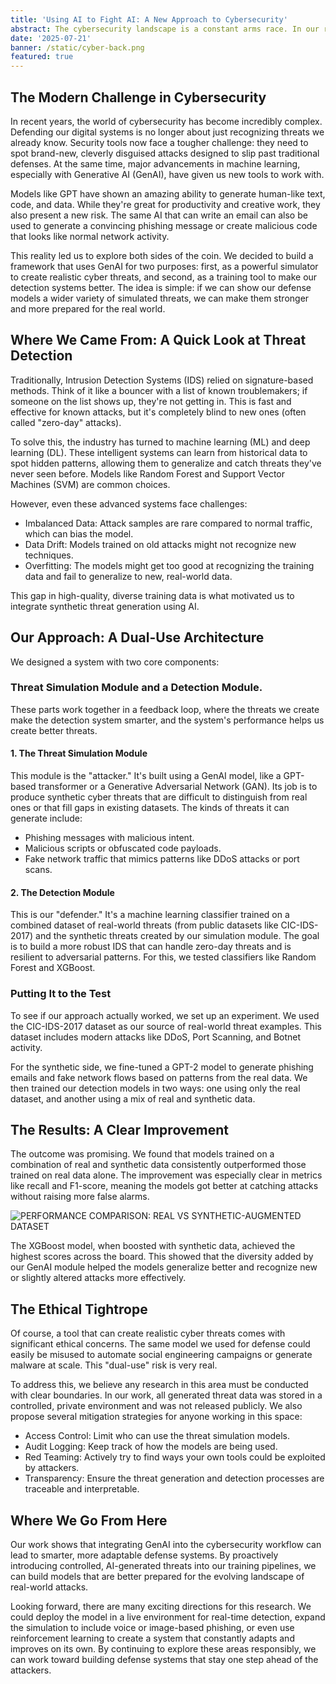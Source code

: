 ```yaml
---
title: 'Using AI to Fight AI: A New Approach to Cybersecurity' 
abstract: The cybersecurity landscape is a constant arms race. In our research, we explored a dual-use framework that uses Generative AI to both simulate novel cyber threats and train our defense systems to be smarter and more resilient against them. 
date: '2025-07-21' 
banner: /static/cyber-back.png
featured: true
---
```


## The Modern Challenge in Cybersecurity

In recent years, the world of cybersecurity has become incredibly complex. Defending our digital systems is no longer about just recognizing threats we already know. Security tools now face a tougher challenge: they need to spot brand-new, cleverly disguised attacks designed to slip past traditional defenses. At the same time, major advancements in machine learning, especially with Generative AI (GenAI), have given us new tools to work with.

Models like GPT have shown an amazing ability to generate human-like text, code, and data. While they're great for productivity and creative work, they also present a new risk. The same AI that can write an email can also be used to generate a convincing phishing message or create malicious code that looks like normal network activity.

This reality led us to explore both sides of the coin. We decided to build a framework that uses GenAI for two purposes: first, as a powerful simulator to create realistic cyber threats, and second, as a training tool to make our detection systems better. The idea is simple: if we can show our defense models a wider variety of simulated threats, we can make them stronger and more prepared for the real world.

## Where We Came From: A Quick Look at Threat Detection

Traditionally, Intrusion Detection Systems (IDS) relied on signature-based methods. Think of it like a bouncer with a list of known troublemakers; if someone on the list shows up, they're not getting in. This is fast and effective for known attacks, but it's completely blind to new ones (often called "zero-day" attacks).

To solve this, the industry has turned to machine learning (ML) and deep learning (DL). These intelligent systems can learn from historical data to spot hidden patterns, allowing them to generalize and catch threats they've never seen before. Models like Random Forest and Support Vector Machines (SVM) are common choices.

However, even these advanced systems face challenges:

- Imbalanced Data: Attack samples are rare compared to normal traffic, which can bias the model.
- Data Drift: Models trained on old attacks might not recognize new techniques.
- Overfitting: The models might get too good at recognizing the training data and fail to generalize to new, real-world data.

This gap in high-quality, diverse training data is what motivated us to integrate synthetic threat generation using AI.

## Our Approach: A Dual-Use Architecture

We designed a system with two core components: 

### Threat Simulation Module and a Detection Module.

These parts work together in a feedback loop, where the threats we create make the detection system smarter, and the system's performance helps us create better threats.


#### 1. The Threat Simulation Module
This module is the "attacker." It's built using a GenAI model, like a GPT-based transformer or a Generative Adversarial Network (GAN). Its job is to produce synthetic cyber threats that are difficult to distinguish from real ones or that fill gaps in existing datasets. The kinds of threats it can generate include:

- Phishing messages with malicious intent.
- Malicious scripts or obfuscated code payloads.
- Fake network traffic that mimics patterns like DDoS attacks or port scans.

#### 2. The Detection Module

This is our "defender." It's a machine learning classifier trained on a combined dataset of real-world threats (from public datasets like CIC-IDS-2017) and the synthetic threats created by our simulation module. The goal is to build a more robust IDS that can handle zero-day threats and is resilient to adversarial patterns. For this, we tested classifiers like Random Forest and XGBoost.

### Putting It to the Test
To see if our approach actually worked, we set up an experiment. We used the CIC-IDS-2017 dataset as our source of real-world threat examples. This dataset includes modern attacks like DDoS, Port Scanning, and Botnet activity.

For the synthetic side, we fine-tuned a GPT-2 model to generate phishing emails and fake network flows based on patterns from the real data. We then trained our detection models in two ways: one using only the real dataset, and another using a mix of real and synthetic data.

## The Results: A Clear Improvement

The outcome was promising. We found that models trained on a combination of real and synthetic data consistently outperformed those trained on real data alone. The improvement was especially clear in metrics like recall and F1-score, meaning the models got better at catching attacks without raising more false alarms.

![PERFORMANCE COMPARISON: REAL VS SYNTHETIC-AUGMENTED DATASET](/static/PERFORMANCE_COMPARISON.png)

The XGBoost model, when boosted with synthetic data, achieved the highest scores across the board. This showed that the diversity added by our GenAI module helped the models generalize better and recognize new or slightly altered attacks more effectively.

## The Ethical Tightrope

Of course, a tool that can create realistic cyber threats comes with significant ethical concerns. The same model we used for defense could easily be misused to automate social engineering campaigns or generate malware at scale. This "dual-use" risk is very real.

To address this, we believe any research in this area must be conducted with clear boundaries. In our work, all generated threat data was stored in a controlled, private environment and was not released publicly. We also propose several mitigation strategies for anyone working in this space:

- Access Control: Limit who can use the threat simulation models.
- Audit Logging: Keep track of how the models are being used.
- Red Teaming: Actively try to find ways your own tools could be exploited by attackers.
- Transparency: Ensure the threat generation and detection processes are traceable and interpretable.

## Where We Go From Here

Our work shows that integrating GenAI into the cybersecurity workflow can lead to smarter, more adaptable defense systems. By proactively introducing controlled, AI-generated threats into our training pipelines, we can build models that are better prepared for the evolving landscape of real-world attacks.

Looking forward, there are many exciting directions for this research. We could deploy the model in a live environment for real-time detection, expand the simulation to include voice or image-based phishing, or even use reinforcement learning to create a system that constantly adapts and improves on its own. By continuing to explore these areas responsibly, we can work toward building defense systems that stay one step ahead of the attackers.